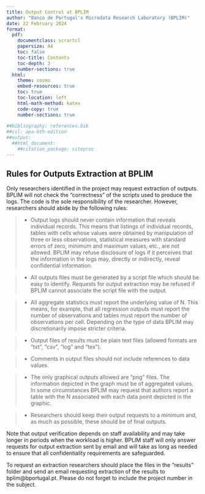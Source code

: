 ```yaml
---
title: Output Control at BPLIM
author: "Banco de Portugal's Microdata Research Laboratory (BPLIM)"
date: 22 February 2024
format:
  pdf: 
    documentclass: scrartcl
    papersize: A4
    toc: false
    toc-title: Contents
    toc-depth: 3
    number-sections: true  
  html:
    theme: cosmo
    embed-resources: true
    toc: true
    toc-location: left
    html-math-method: katex
    code-copy: true
    number-sections: true
    
##bibliography: references.bib
##csl: apa-6th-edition
##output:
  ##html_document:
    ##citation_package: citeproc
---
```



## Rules for Outputs Extraction at BPLIM

Only researchers identified in the project may request extraction of outputs. BPLIM will not check the “correctness” of the scripts used to produce the logs. The code is the sole responsibility of the researcher. However, researchers should abide by the following rules:

  > - Output logs should never contain information that reveals individual records. This means that listings of individual records, tables with cells whose values were obtained by manipulation of three or less observations, statistical measures with standard errors of zero, minimum and maximum values, etc., are not allowed. BPLIM may refuse disclosure of logs if it perceives that the information in the logs may, directly or indirectly, reveal confidential information.
  
  > -	All outputs files must be generated by a script file which should be easy to     identify. Requests for output extraction may be refused if BPLIM cannot associate the script file with the output.
   
  > -	All aggregate statistics must report the underlying value of N. This means, for example, that all regression outputs must report the number of observations and tables must report the number of observations per cell. Depending on the type of data BPLIM may discretionarily impose stricter criteria.
  
  > -	Output files of results must be plain text files (allowed formats are “txt”, “csv”, “log” and “tex”).
  
  > -	Comments in output files should not include references to data values.
  
  > -	The only graphical outputs allowed are “png” files. The information depicted in the graph must be of aggregated values. In some circumstances BPLIM may request that authors report a table with the N associated with each data point depicted in the graphic.  
  
  > -	Researchers should keep their output requests to a minimum and, as much as possible, these should be of final outputs.
  
  
  
Note that output verification depends on staff availability and may take longer in periods when the workload is higher. BPLIM staff will only answer requests for output extraction sent by email and will take as long as needed to ensure that all confidentiality requirements are safeguarded.


To request an extraction researchers should place the files in the “results” folder and send an email requesting extraction of the results to bplim@bportugal.pt. Please do not forget to include the project number in the subject.


